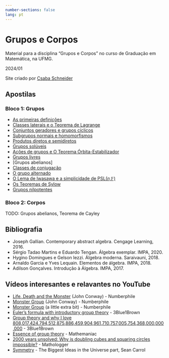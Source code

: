 ```yaml
---
number-sections: false
lang: pt
---
```


# Grupos e Corpos {.unnumbered}

Material para a disciplina "Grupos e Corpos" no curso de Graduação em Matemática, na UFMG. 

2024/01


Site criado por [Csaba Schneider](https://schcs.github.io/WP/)

## Apostilas

### Bloco 1: Grupos 

* [As primeiras definições](definitions.qmd)
* [Classes laterais e o Teorema de Lagrange](lagrange.qmd)
* [Conjuntos geradores e grupos cíclicos](geradores.qmd)
* [Subgrupos normais e homomorfismos](normais.qmd)
* [Produtos diretos e semidiretos](products.qmd)
* [Grupos solúveis](soluble.qmd)
* [Ações de grupos e O Teorema Órbita-Estabilizador](actions.qmd)
* [Grupos livres](livres.qmd)
* [Grupos abelianos]
* [Classes de conjugação](classes.qmd)
* [O grupo alternado](alternado.qmd)
* [O Lema de Iwasawa e a simplicidade de PSL(𝑛,𝔽)](psl.qmd)
* [Os Teoremas de Sylow](sylow.qmd)
* [Grupos nilpotentes](nilpotent.qmd)

### Bloco 2: Corpos

TODO: Grupos abelianos, Teorema de Cayley

## Bibliografia
* Joseph Gallian. Contemporary abstract algebra. Cengage Learning, 2016.
* Sérgio Tadao Martins e Eduardo Tengan. Álgebra exemplar. IMPA, 2020.
* Hygino Domingues e Gelson Iezzi. Álgebra moderna. Saraivauni, 2018.
* Arnaldo Garcia e Yves Lequain. Elementos de álgebra. IMPA, 2018.
* Adilson Gonçalves. Introdução à Álgebra. IMPA, 2017.

## Vídeos interesantes e relavantes no YouTube
* [Life, Death and the Monster](https://youtu.be/xOCe5HUObD4) (John Conway) - Numberphile
* [Monster Group](https://youtu.be/MXKiih4JJvQ) (John Conway) - Numberphile
* [Monster Group](https://youtu.be/MXKiih4JJvQ) (a little extra bit) - Numberphile
* [Euler's formula with introductory group theory](https://youtu.be/mvmuCPvRoWQ) - 3Blue1Brown
* [Group theory and why I love 808,017,424,794,512,875,886,459,904,961,710,757,005,754,368,000,000,000](https://youtu.be/mH0oCDa74tE) - 3Blue1Brown
* [Essence of group theory](https://youtu.be/EsBn7G2yhB8) - Mathemaniac
* [2000 years unsolved: Why is doubling cubes and squaring circles impossible?](https://youtu.be/O1sPvUr0YC0) - Mathologger
* [Symmetry](https://youtu.be/yCxacFBLHIY) - The Biggest Ideas in the Universe part, Sean Carrol

